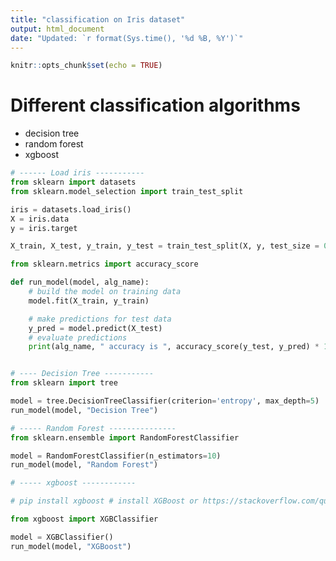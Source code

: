 ---
title: "classification on Iris dataset"
output: html_document
date: "Updated: `r format(Sys.time(), '%d %B, %Y')`"
---

```{r setup, include=FALSE}
knitr::opts_chunk$set(echo = TRUE)
```


# Different classification algorithms

* decision tree
* random forest
* xgboost

```python
# ------ Load iris -----------
from sklearn import datasets
from sklearn.model_selection import train_test_split

iris = datasets.load_iris()
X = iris.data
y = iris.target

X_train, X_test, y_train, y_test = train_test_split(X, y, test_size = 0.3, random_state = 100)

from sklearn.metrics import accuracy_score

def run_model(model, alg_name):
    # build the model on training data
    model.fit(X_train, y_train)

    # make predictions for test data
    y_pred = model.predict(X_test)
    # evaluate predictions
    print(alg_name, " accuracy is ", accuracy_score(y_test, y_pred) * 100)


# ---- Decision Tree -----------
from sklearn import tree

model = tree.DecisionTreeClassifier(criterion='entropy', max_depth=5)
run_model(model, "Decision Tree")

# ----- Random Forest ---------------
from sklearn.ensemble import RandomForestClassifier

model = RandomForestClassifier(n_estimators=10)
run_model(model, "Random Forest")

# ----- xgboost ------------

# pip install xgboost # install XGBoost or https://stackoverflow.com/questions/33749735/how-to-install-xgboost-package-in-python-windows-platform/39811079#39811079

from xgboost import XGBClassifier

model = XGBClassifier()
run_model(model, "XGBoost")

```

